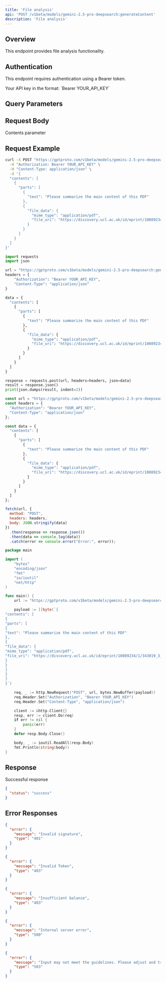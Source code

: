 ```yaml
---
title: 'File analysis'
api: 'POST /v1beta/models/gemini-2.5-pro-deepsearch:generateContent'
description: 'File analysis'
---
```


## Overview

This endpoint provides file analysis functionality.

## Authentication

This endpoint requires authentication using a Bearer token.

<ParamField header="Authorization" type="string" required default="sk-***********">
  Your API key in the format: `Bearer YOUR_API_KEY`
</ParamField>

## Query Parameters

<ParamField query="key" type="string">
  
</ParamField>

## Request Body

<ParamField body="contents" type="array"  default="[{&quot;parts&quot;: [{&quot;text&quot;: &quot;Please summarize the main content of this PDF&quot;}, {&quot;file_data&quot;: {&quot;mime_type&quot;: &quot;application/pdf&quot;, &quot;file_uri&quot;: &quot;https://discovery.ucl.ac.uk/id/eprint/10089234/1/343019_3_art_0_py4t4l_convrt.pdf&quot;}}]}]">
  Contents parameter
</ParamField>

## Request Example

<CodeGroup>

```bash cURL
curl -X POST "https://gptproto.com/v1beta/models/gemini-2.5-pro-deepsearch:generateContent" \
  -H "Authorization: Bearer YOUR_API_KEY" \
  -H "Content-Type: application/json" \
  -d '{
  "contents": [
    {
      "parts": [
        {
          "text": "Please summarize the main content of this PDF"
        },
        {
          "file_data": {
            "mime_type": "application/pdf",
            "file_uri": "https://discovery.ucl.ac.uk/id/eprint/10089234/1/343019_3_art_0_py4t4l_convrt.pdf"
          }
        }
      ]
    }
  ]
}'
```

```python Python
import requests
import json

url = "https://gptproto.com/v1beta/models/gemini-2.5-pro-deepsearch:generateContent"
headers = {
    "Authorization": "Bearer YOUR_API_KEY",
    "Content-Type": "application/json"
}

data = {
  "contents": [
    {
      "parts": [
        {
          "text": "Please summarize the main content of this PDF"
        },
        {
          "file_data": {
            "mime_type": "application/pdf",
            "file_uri": "https://discovery.ucl.ac.uk/id/eprint/10089234/1/343019_3_art_0_py4t4l_convrt.pdf"
          }
        }
      ]
    }
  ]
}

response = requests.post(url, headers=headers, json=data)
result = response.json()
print(json.dumps(result, indent=2))
```

```javascript JavaScript
const url = "https://gptproto.com/v1beta/models/gemini-2.5-pro-deepsearch:generateContent";
const headers = {
  "Authorization": "Bearer YOUR_API_KEY",
  "Content-Type": "application/json"
};

const data = {
  "contents": [
    {
      "parts": [
        {
          "text": "Please summarize the main content of this PDF"
        },
        {
          "file_data": {
            "mime_type": "application/pdf",
            "file_uri": "https://discovery.ucl.ac.uk/id/eprint/10089234/1/343019_3_art_0_py4t4l_convrt.pdf"
          }
        }
      ]
    }
  ]
};

fetch(url, {
  method: "POST",
  headers: headers,
  body: JSON.stringify(data)
})
  .then(response => response.json())
  .then(data => console.log(data))
  .catch(error => console.error("Error:", error));
```

```go Go
package main

import (
    "bytes"
    "encoding/json"
    "fmt"
    "io/ioutil"
    "net/http"
)

func main() {
    url := "https://gptproto.com/v1beta/models/gemini-2.5-pro-deepsearch:generateContent"

    payload := []byte(`{
"contents": [
{
"parts": [
{
"text": "Please summarize the main content of this PDF"
},
{
"file_data": {
"mime_type": "application/pdf",
"file_uri": "https://discovery.ucl.ac.uk/id/eprint/10089234/1/343019_3_art_0_py4t4l_convrt.pdf"
}
}
]
}
]
}`)

    req, _ := http.NewRequest("POST", url, bytes.NewBuffer(payload))
    req.Header.Set("Authorization", "Bearer YOUR_API_KEY")
    req.Header.Set("Content-Type", "application/json")

    client := &http.Client{}
    resp, err := client.Do(req)
    if err != nil {
        panic(err)
    }
    defer resp.Body.Close()

    body, _ := ioutil.ReadAll(resp.Body)
    fmt.Println(string(body))
}
```

</CodeGroup>

## Response

<ResponseField name="Success" type="200">
  Successful response

```json
{
  "status": "success"
}
```
</ResponseField>

## Error Responses

<ResponseExample>

```json 401 - Invalid signature
{
  "error": {
    "message": "Invalid signature",
    "type": "401"
  }
}
```

```json 403 - Invalid Token
{
  "error": {
    "message": "Invalid Token",
    "type": "403"
  }
}
```

```json 403 - Insufficient balance
{
  "error": {
    "message": "Insufficient balance",
    "type": "403"
  }
}
```

```json 500 - Internal server error
{
  "error": {
    "message": "Internal server error",
    "type": "500"
  }
}
```

```json 503 - Content policy violation
{
  "error": {
    "message": "Input may not meet the guidelines. Please adjust and try again.",
    "type": "503"
  }
}
```

</ResponseExample>

